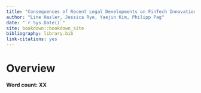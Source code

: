 ```yaml
--- 
title: "Consequences of Recent Legal Developments on FinTech Innovation in Switzerland: A Robo-Advisory Case Study"
author: "Line Hasler, Jessica Rye, Yaejin Kim, Philipp Pag"
date: "`r Sys.Date()`"
site: bookdown::bookdown_site
bibliography: library.bib
link-citations: yes
---
```


# Overview

**Word count: XX ** 
